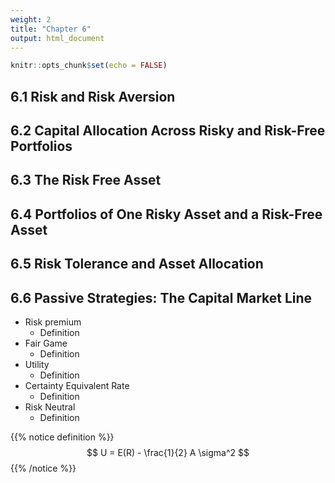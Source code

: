 ```yaml
---
weight: 2
title: "Chapter 6"
output: html_document
---
```



```r
knitr::opts_chunk$set(echo = FALSE)
```

## 6.1 Risk and Risk Aversion

## 6.2 Capital Allocation Across Risky and Risk-Free Portfolios

## 6.3 The Risk Free Asset

## 6.4 Portfolios of One Risky Asset and a Risk-Free Asset

## 6.5 Risk Tolerance and Asset Allocation

## 6.6 Passive Strategies: The Capital Market Line



* Risk premium
  + Definition
  
* Fair Game
  + Definition
  
* Utility
  + Definition
  
* Certainty Equivalent Rate
  + Definition
  
* Risk Neutral
  + Definition
  

{{% notice definition %}}
$$ U = E(R) - \frac{1}{2} A \sigma^2 $$
{{% /notice %}}
